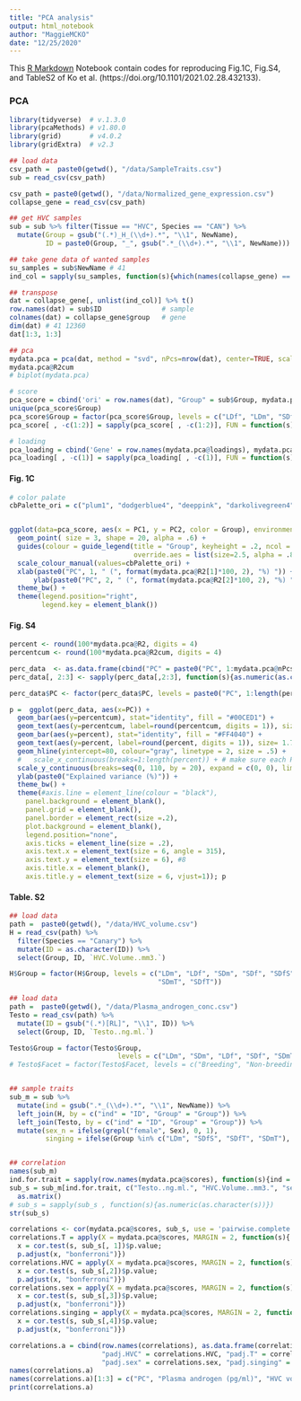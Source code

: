 ```yaml
---
title: "PCA analysis"
output: html_notebook
author: "MaggieMCKO"
date: "12/25/2020"
---
```


This [R Markdown](http://rmarkdown.rstudio.com) Notebook contain codes for reproducing Fig.1C, Fig.S4, and TableS2 of Ko et al. (https://doi.org/10.1101/2021.02.28.432133).

### PCA
```r
library(tidyverse)  # v.1.3.0
library(pcaMethods) # v1.80.0
library(grid)       # v4.0.2
library(gridExtra)  # v2.3

## load data
csv_path =  paste0(getwd(), "/data/SampleTraits.csv")
sub = read_csv(csv_path)

csv_path = paste0(getwd(), "/data/Normalized_gene_expression.csv")
collapse_gene = read_csv(csv_path)

## get HVC samples
sub = sub %>% filter(Tissue == "HVC", Species == "CAN") %>%
  mutate(Group = gsub("(.*)_H_(\\d+).*", "\\1", NewName),
         ID = paste0(Group, "_", gsub(".*_(\\d+).*", "\\1", NewName)))

## take gene data of wanted samples
su_samples = sub$NewName # 41
ind_col = sapply(su_samples, function(s){which(names(collapse_gene) == s)}) # 41

## transpose
dat = collapse_gene[, unlist(ind_col)] %>% t()
row.names(dat) = sub$ID               # sample
colnames(dat) = collapse_gene$group   # gene
dim(dat) # 41 12360
dat[1:3, 1:3]

## pca
mydata.pca = pca(dat, method = "svd", nPcs=nrow(dat), center=TRUE, scale="none", cv = "q2", seed=123)
mydata.pca@R2cum
# biplot(mydata.pca)

# score
pca_score = cbind('ori' = row.names(dat), "Group" = sub$Group, mydata.pca@scores) %>% as_tibble()
unique(pca_score$Group)
pca_score$Group = factor(pca_score$Group, levels = c("LDf", "LDm", "SDf", "SDm", "SDfS", "SDfT", "SDmT"))
pca_score[ , -c(1:2)] = sapply(pca_score[ , -c(1:2)], FUN = function(s){as.numeric(as.character(s))})

# loading
pca_loading = cbind('Gene' = row.names(mydata.pca@loadings), mydata.pca@loadings) %>% as_tibble()
pca_loading[ , -c(1)] = sapply(pca_loading[ , -c(1)], FUN = function(s){as.numeric(as.character(s))})

```

#### Fig. 1C 
```r

# color palate
cbPalette_ori = c("plum1", "dodgerblue4", "deeppink", "darkolivegreen4", "darkred", "brown1", "deepskyblue") # "LDf", "LDm", "SDf", "SDm", "SDfS", "SDfT", "SDmT"


ggplot(data=pca_score, aes(x = PC1, y = PC2, color = Group), environment = environment()) + 
  geom_point( size = 3, shape = 20, alpha = .6) + 
  guides(colour = guide_legend(title = "Group", keyheight = .2, ncol = 4, byrow = T,
                               override.aes = list(size=2.5, alpha = .8))) + 
  scale_colour_manual(values=cbPalette_ori) +
  xlab(paste0("PC", 1, " (", format(mydata.pca@R2[1]*100, 2), "%) ")) + 
      ylab(paste0("PC", 2, " (", format(mydata.pca@R2[2]*100, 2), "%) ")) +
  theme_bw() + 
  theme(legend.position="right",
        legend.key = element_blank()) 

```

#### Fig. S4
```r
percent <- round(100*mydata.pca@R2, digits = 4) 
percentcum <- round(100*mydata.pca@R2cum, digits = 4) 

perc_data  <- as.data.frame(cbind("PC" = paste0("PC", 1:mydata.pca@nPcs), "percent" = percent, "percentcum" = percentcum))
perc_data[, 2:3] <- sapply(perc_data[,2:3], function(s){as.numeric(as.character(s))})

perc_data$PC <- factor(perc_data$PC, levels = paste0("PC", 1:length(percent)))

p =  ggplot(perc_data, aes(x=PC)) +   
  geom_bar(aes(y=percentcum), stat="identity", fill = "#00CED1") + 
  geom_text(aes(y=percentcum, label=round(percentcum, digits = 1)), size= 1.7, vjust=-.5) + #size = 3
  geom_bar(aes(y=percent), stat="identity", fill = "#FF4040") + 
  geom_text(aes(y=percent, label=round(percent, digits = 1)), size= 1.7, vjust=-.5) + #size = 3
  geom_hline(yintercept=80, colour="gray", linetype = 2, size = .5) +
  #   scale_x_continuous(breaks=1:length(percent)) + # make sure each PC gets an axis tick (used when dataframe is old)
  scale_y_continuous(breaks=seq(0, 110, by = 20), expand = c(0, 0), limits = c(0, 110)) +
  ylab(paste0("Explained variance (%)")) +
  theme_bw() + 
  theme(#axis.line = element_line(colour = "black"),
    panel.background = element_blank(),
    panel.grid = element_blank(),
    panel.border = element_rect(size =.2),
    plot.background = element_blank(),
    legend.position="none",
    axis.ticks = element_line(size = .2), 
    axis.text.x = element_text(size = 6, angle = 315),
    axis.text.y = element_text(size = 6), #8
    axis.title.x = element_blank(),
    axis.title.y = element_text(size = 6, vjust=1)); p

```

#### Table. S2
```r

## load data
path =  paste0(getwd(), "/data/HVC_volume.csv")
H = read_csv(path) %>%
  filter(Species == "Canary") %>%
  mutate(ID = as.character(ID)) %>%
  select(Group, ID, `HVC.Volume..mm3.`)

H$Group = factor(H$Group, levels = c("LDm", "LDf", "SDm", "SDf", "SDfS", 
                                     "SDmT", "SDfT"))

## load data
path =  paste0(getwd(), "/data/Plasma_androgen_conc.csv")
Testo = read_csv(path) %>%
  mutate(ID = gsub("(.*)[RL]", "\\1", ID)) %>%
  select(Group, ID, `Testo..ng.ml.`)

Testo$Group = factor(Testo$Group, 
                           levels = c("LDm", "SDm", "LDf", "SDf", "SDmT", "SDfT", "SDfS" ))
# Testo$Facet = factor(Testo$Facet, levels = c("Breeding", "Non-breeding", "+ T"))


## sample traits
sub_m = sub %>% 
  mutate(ind = gsub(".*_(\\d+).*", "\\1", NewName)) %>%
  left_join(H, by = c("ind" = "ID", "Group" = "Group")) %>%
  left_join(Testo, by = c("ind" = "ID", "Group" = "Group")) %>%
  mutate(sex_n = ifelse(grepl("female", Sex), 0, 1),
         singing = ifelse(Group %in% c("LDm", "SDfS", "SDfT", "SDmT"), 1, 0))


## correlation
names(sub_m)
ind.for.trait = sapply(row.names(mydata.pca@scores), function(s){ind = which(sub_m$ID == s)})
sub_s = sub_m[ind.for.trait, c("Testo..ng.ml.", "HVC.Volume..mm3.", "sex_n", "singing")] %>%
  as.matrix()
# sub_s = sapply(sub_s , function(s){as.numeric(as.character(s))})
str(sub_s)

correlations <- cor(mydata.pca@scores, sub_s, use = 'pairwise.complete.obs')
correlations.T = apply(X = mydata.pca@scores, MARGIN = 2, function(s){
  x = cor.test(s, sub_s[, 1])$p.value; 
  p.adjust(x, "bonferroni")})
correlations.HVC = apply(X = mydata.pca@scores, MARGIN = 2, function(s){
  x = cor.test(s, sub_s[,2])$p.value; 
  p.adjust(x, "bonferroni")})
correlations.sex = apply(X = mydata.pca@scores, MARGIN = 2, function(s){
  x = cor.test(s, sub_s[,3])$p.value; 
  p.adjust(x, "bonferroni")})
correlations.singing = apply(X = mydata.pca@scores, MARGIN = 2, function(s){
  x = cor.test(s, sub_s[,4])$p.value; 
  p.adjust(x, "bonferroni")})

correlations.a = cbind(row.names(correlations), as.data.frame(correlations), 
                       "padj.HVC" = correlations.HVC, "padj.T" = correlations.T, 
                       "padj.sex" = correlations.sex, "padj.singing" = correlations.singing)
names(correlations.a)
names(correlations.a)[1:3] = c("PC", "Plasma androgen (pg/ml)", "HVC volume (mm3)")
print(correlations.a)

```
